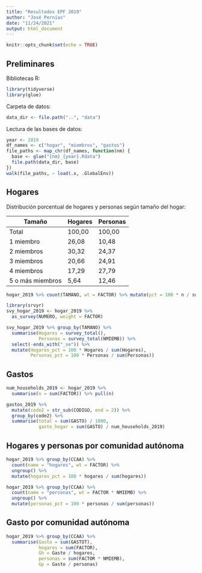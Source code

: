```yaml
---
title: "Resultados EPF 2019"
author: "José Pernías"
date: "11/24/2021"
output: html_document
---
```


```r
knitr::opts_chunk$set(echo = TRUE)
```

## Preliminares

Bibliotecas R:
```r
library(tidyverse)
library(glue)
```
Carpeta de datos:
```r
data_dir <- file.path("..", "data")
```

Lectura de las bases de datos:
```r
year <- 2019
df_names <- c("hogar", "miembros", "gastos")
file_paths <- map_chr(df_names, function(nm) {
  base <- glue("{nm}_{year}.Rdata")
  file.path(data_dir, base)
})
walk(file_paths, ~ load(.x, .GlobalEnv))
```

## Hogares 

Distribución porcentual de hogares y personas según tamaño del hogar:

 Tamaño           | Hogares | Personas 
 ---------------- |-------- | --------  
 Total	          | 100,00	| 100,00   
 1 miembro	      |  26,08	|  10,48   
 2 miembros	      |  30,32	|  24,37   
 3 miembros	      |  20,66  |	 24,91   
 4 miembros	      |  17,29	|  27,79   
 5 o más miembros |   5,64	|  12,46   

```r
hogar_2019 %>% count(TAMANO, wt = FACTOR) %>% mutate(pct = 100 * n / sum(n))
```

```r
library(srvyr)
svy_hogar_2019 <- hogar_2019 %>%
  as_survey(NUMERO, weight = FACTOR)
```

```r
svy_hogar_2019 %>% group_by(TAMANO) %>%
  summarise(Hogares = survey_total(), 
            Personas = survey_total(NMIEMB)) %>%
  select(-ends_with("_se")) %>%
  mutate(Hogares_pct = 100 * Hogares / sum(Hogares),
         Personas_pct = 100 * Personas / sum(Personas))

```


## Gastos

```r
num_households_2019 <- hogar_2019 %>% 
  summarise(n = sum(FACTOR)) %>% pull(n)

gastos_2019 %>% 
  mutate(code2 = str_sub(CODIGO, end = 2)) %>%
  group_by(code2) %>%
  summarise(total = sum(GASTO) / 1000,
            gasto_hogar = sum(GASTO) / num_households_2019)
```


## Hogares y personas por comunidad autónoma

```r
hogar_2019 %>% group_by(CCAA) %>% 
  count(name = "hogares", wt = FACTOR) %>%
  ungroup() %>% 
  mutate(hogares_pct = 100 * hogares / sum(hogares))
```

```r
hogar_2019 %>% group_by(CCAA) %>% 
  count(name = "personas", wt = FACTOR * NMIEMB) %>%
  ungroup() %>% 
  mutate(personas_pct = 100 * personas / sum(personas))
```

## Gasto por comunidad autónoma

```r
hogar_2019 %>% group_by(CCAA) %>% 
  summarise(Gasto = sum(GASTOT), 
            hogares = sum(FACTOR), 
            Gh = Gasto / hogares, 
            personas = sum(FACTOR * NMIEMB),
            Gp = Gasto / personas)
```
